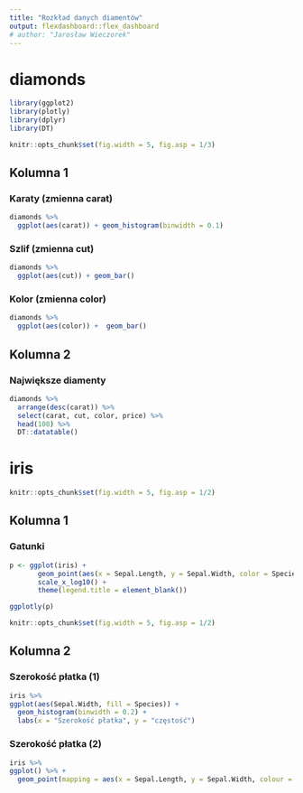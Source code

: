 ```yaml
---
title: "Rozkład danych diamentów"
output: flexdashboard::flex_dashboard
# author: "Jarosław Wieczorek"
---
```


# diamonds
```r
library(ggplot2)
library(plotly)
library(dplyr)
library(DT)

knitr::opts_chunk$set(fig.width = 5, fig.asp = 1/3)

```

## Kolumna 1
### Karaty (zmienna carat)
```r
diamonds %>%
  ggplot(aes(carat)) + geom_histogram(binwidth = 0.1)
```

### Szlif (zmienna cut)
```r
diamonds %>%
  ggplot(aes(cut)) + geom_bar()
```

### Kolor (zmienna color)
```r
diamonds %>%
  ggplot(aes(color)) +  geom_bar()
```

## Kolumna 2
### Największe diamenty
```r
diamonds %>% 
  arrange(desc(carat)) %>% 
  select(carat, cut, color, price) %>% 
  head(100) %>%
  DT::datatable()
```


# iris
```r
knitr::opts_chunk$set(fig.width = 5, fig.asp = 1/2)
```

## Kolumna 1
### Gatunki
```r
p <- ggplot(iris) + 
       geom_point(aes(x = Sepal.Length, y = Sepal.Width, color = Species)) +
       scale_x_log10() +
       theme(legend.title = element_blank())

ggplotly(p)
```
   
```r
knitr::opts_chunk$set(fig.width = 5, fig.asp = 1/2)
```

## Kolumna 2
### Szerokość płatka (1)
```r
iris %>%
ggplot(aes(Sepal.Width, fill = Species)) + 
  geom_histogram(binwidth = 0.2) +
  labs(x = "Szerokość płatka", y = "częstość")
```   
 
### Szerokość płatka (2)
```r
iris %>%
ggplot() %>% +
  geom_point(mapping = aes(x = Sepal.Length, y = Sepal.Width, colour = Petal.Width)) 
```